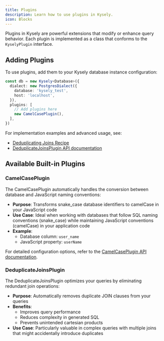 ```yaml
---
title: Plugins
description: Learn how to use plugins in Kysely.
icon: Blocks
---
```


Plugins in Kysely are powerful extensions that modify or enhance query behavior. Each plugin is implemented as a class that conforms to the `KyselyPlugin` interface.

## Adding Plugins

To use plugins, add them to your Kysely database instance configuration:

```typescript
const db = new Kysely<Database>({
  dialect: new PostgresDialect({
    database: 'kysely_test',
    host: 'localhost',
  }),
  plugins: [
    // Add plugins here
    new CamelCasePlugin(),
  ],
})
```

For implementation examples and advanced usage, see:

- [Deduplicating Joins Recipe](/docs/recipes/deduplicate-joins)
- [DeduplicateJoinsPlugin API documentation](https://kysely-org.github.io/kysely-apidoc/classes/DeduplicateJoinsPlugin.html)

## Available Built-in Plugins

### CamelCasePlugin

The CamelCasePlugin automatically handles the conversion between database and JavaScript naming conventions:

- **Purpose**: Transforms snake_case database identifiers to camelCase in your JavaScript code
- **Use Case**: Ideal when working with databases that follow SQL naming conventions (snake_case) while maintaining JavaScript conventions (camelCase) in your application code
- **Example**:
  - Database column: `user_name`
  - JavaScript property: `userName`

For detailed configuration options, refer to the [CamelCasePlugin API documentation](https://kysely-org.github.io/kysely-apidoc/classes/CamelCasePlugin.html).

### DeduplicateJoinsPlugin

The DeduplicateJoinsPlugin optimizes your queries by eliminating redundant join operations:

- **Purpose**: Automatically removes duplicate JOIN clauses from your queries
- **Benefits**:
  - Improves query performance
  - Reduces complexity in generated SQL
  - Prevents unintended cartesian products
- **Use Case**: Particularly valuable in complex queries with multiple joins that might accidentally introduce duplicates

